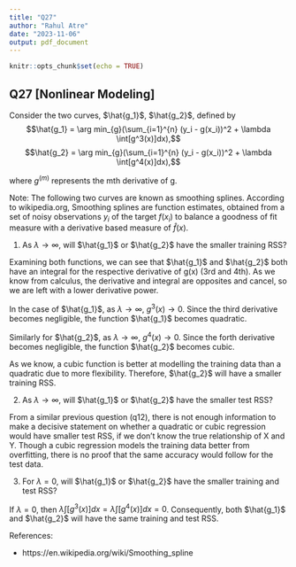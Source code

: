 ```yaml
---
title: "Q27"
author: "Rahul Atre"
date: "2023-11-06"
output: pdf_document
---
```


```r
knitr::opts_chunk$set(echo = TRUE)
```

## Q27 [Nonlinear Modeling]

Consider the two curves, $\hat{g_1}$, $\hat{g_2}$, defined by $$\hat{g_1} = \arg min_{g}(\sum_{i=1}^{n} (y_i - g(x_i))^2 + \lambda \int[g^3(x)]dx),$$ $$\hat{g_2} = \arg min_{g}(\sum_{i=1}^{n} (y_i - g(x_i))^2 + \lambda \int[g^4(x)]dx),$$

where $g^{(m)}$ represents the mth derivative of g. \newline

Note: The following two curves are known as smoothing splines. According to wikipedia.org, Smoothing splines are function estimates, obtained from a set of noisy observations $y_i$ of the target $f(x_i)$ to balance a goodness of fit measure with a derivative based measure of $\hat{f}(x)$. \newline

1. As $\lambda \rightarrow \infty$, will $\hat{g_1}$ or $\hat{g_2}$ have the smaller training RSS?

Examining both functions, we can see that $\hat{g_1}$ and $\hat{g_2}$ both have an integral for the respective derivative of g(x) (3rd and 4th). As we know from calculus, the derivative and integral are opposites and cancel, so we are left with a lower derivative power.

In the case of $\hat{g_1}$, as $\lambda \rightarrow \infty$, $g^3(x) \rightarrow 0$. Since the third derivative becomes negligible, the function $\hat{g_1}$ becomes quadratic. 

Similarly for $\hat{g_2}$, as $\lambda \rightarrow \infty$, $g^4(x) \rightarrow 0$. Since the forth derivative becomes negligible, the function $\hat{g_2}$ becomes cubic.

As we know, a cubic function is better at modelling the training data than a quadratic due to more flexibility. Therefore, $\hat{g_2}$ will have a smaller training RSS.

2. As $\lambda \rightarrow \infty$, will $\hat{g_1}$ or $\hat{g_2}$ have the smaller test RSS?

From a similar previous question (q12), there is not enough information to make a decisive statement on whether a quadratic or cubic regression would have smaller test RSS, if we don’t know the true relationship of X and Y. Though a cubic regression models the training data better from overfitting, there is no proof that the same accuracy would follow for the test data. 

3. For $\lambda = 0$, will $\hat{g_1}$ or $\hat{g_2}$ have the smaller training and test RSS?


If $\lambda = 0$, then $\lambda \int[g^3(x)]dx = \lambda \int[g^4(x)]dx = 0$. Consequently, both $\hat{g_1}$ and $\hat{g_2}$ will have the same training and test RSS. \newline\newline



References: 

- https://en.wikipedia.org/wiki/Smoothing_spline